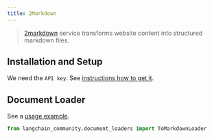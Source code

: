 ```yaml
---
title: 2Markdown
---
```


>[2markdown](https://2markdown.com/) service transforms website content into structured markdown files.


## Installation and Setup

We need the `API key`. See [instructions how to get it](https://2markdown.com/login).

## Document Loader

See a [usage example](/oss/integrations/document_loaders/tomarkdown).

```python
from langchain_community.document_loaders import ToMarkdownLoader
```
